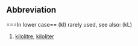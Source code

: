 ==Abbreviation==
===In lower case== 
(kl) rarely used, see also: (kL)

# [[kilolitre]], [[kiloliter]]